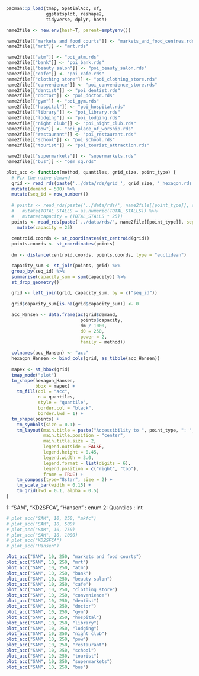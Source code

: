```r
pacman::p_load(tmap, SpatialAcc, sf, 
               ggstatsplot, reshape2,
               tidyverse, dplyr, hash)
```

```r
name2file <- new.env(hash=T, parent=emptyenv())

name2file[["markets and food courts"]] <- "markets_and_food_centres.rds"
name2file[["mrt"]] <- "mrt.rds"

name2file[["atm"]] <- "poi_atm.rds"
name2file[["bank"]] <- "poi_bank.rds"
name2file[["beauty salon"]] <- "poi_beauty_salon.rds"
name2file[["cafe"]] <- "poi_cafe.rds"
name2file[["clothing store"]] <- "poi_clothing_store.rds"
name2file[["convenience"]] <- "poi_convenience_store.rds"
name2file[["dentist"]] <- "poi_dentist.rds"
name2file[["doctor"]] <- "poi_doctor.rds"
name2file[["gym"]] <- "poi_gym.rds"
name2file[["hospital"]] <- "poi_hospital.rds"
name2file[["library"]] <- "poi_library.rds"
name2file[["lodging"]] <- "poi_lodging.rds"
name2file[["night club"]] <- "poi_night_club.rds"
name2file[["pow"]] <- "poi_place_of_worship.rds"
name2file[["restaurant"]] <- "poi_restaurant.rds"
name2file[["school"]] <- "poi_school.rds"
name2file[["tourist"]] <- "poi_tourist_attraction.rds"

name2file[["supermarkets"]] <- "supermarkets.rds"
name2file[["bus"]] <- "osm_sg.rds"
```

```r
plot_acc <- function(method, quantiles, grid_size, point_type) {
  # Fix the naive demand
  grid <- read_rds(paste('../data/rds/grid_', grid_size, '_hexagon.rds', sep="")) %>%
  mutate(demand = 500) %>%
  mutate(seq_id = row_number())
  
  # points <- read_rds(paste('../data/rds/', name2file[[point_type]], sep="")) %>% 
  #   mutate(TOTAL_STALLS = as.numeric(TOTAL_STALLS)) %>%
  #   mutate(capacity = (TOTAL_STALLS * 25))
  points <- read_rds(paste('../data/rds/', name2file[[point_type]], sep="")) %>%
    mutate(capacity = 25)
  
  centroid.coords <- st_coordinates(st_centroid(grid))
  points.coords <- st_coordinates(points)
  
  dm <- distance(centroid.coords, points.coords, type = "euclidean")

  capacity_sum <- st_join(points, grid) %>%
  group_by(seq_id) %>%
  summarise(capacity_sum = sum(capacity)) %>%
  st_drop_geometry()

  grid <- left_join(grid, capacity_sum, by = c("seq_id"))
  
  grid$capacity_sum[is.na(grid$capacity_sum)] <- 0

  acc_Hansen <- data.frame(ac(grid$demand,
                            points$capacity,
                            dm / 1000, 
                            d0 = 250,
                            power = 2, 
                            family = method))

  colnames(acc_Hansen) <- "acc"
  hexagon_Hansen <- bind_cols(grid, as_tibble(acc_Hansen))
  
  mapex <- st_bbox(grid)
  tmap_mode("plot")
  tm_shape(hexagon_Hansen,
           bbox = mapex) + 
    tm_fill(col = "acc",
            n = quantiles,
            style = "quantile",
            border.col = "black",
            border.lwd = 1) +
  tm_shape(points) +
    tm_symbols(size = 0.1) +
    tm_layout(main.title = paste("Accessibility to ", point_type, ": ", method," method", sep=""),
              main.title.position = "center",
              main.title.size = 2,
              legend.outside = FALSE,
              legend.height = 0.45, 
              legend.width = 3.0,
              legend.format = list(digits = 6),
              legend.position = c("right", "top"),
              frame = TRUE) +
    tm_compass(type="8star", size = 2) +
    tm_scale_bar(width = 0.15) +
    tm_grid(lwd = 0.1, alpha = 0.5)
}
```


1: "SAM", "KD2SFCA", "Hansen" : enum
2: Quantiles : int
```r
# plot_acc("SAM", 10, 250, "mkfc")
# plot_acc("SAM", 10, 500)
# plot_acc("SAM", 10, 750)
# plot_acc("SAM", 10, 1000)
# plot_acc("KD2SFCA")
# plot_acc("Hansen")
```

```r
plot_acc("SAM", 10, 250, "markets and food courts")
plot_acc("SAM", 10, 250, "mrt")
plot_acc("SAM", 10, 250, "atm")
plot_acc("SAM", 10, 250, "bank")
plot_acc("SAM", 10, 250, "beauty salon")
plot_acc("SAM", 10, 250, "cafe")
plot_acc("SAM", 10, 250, "clothing store")
plot_acc("SAM", 10, 250, "convenience")
plot_acc("SAM", 10, 250, "dentist")
plot_acc("SAM", 10, 250, "doctor")
plot_acc("SAM", 10, 250, "gym")
plot_acc("SAM", 10, 250, "hospital")
plot_acc("SAM", 10, 250, "library")
plot_acc("SAM", 10, 250, "lodging")
plot_acc("SAM", 10, 250, "night club")
plot_acc("SAM", 10, 250, "pow")
plot_acc("SAM", 10, 250, "restaurant")
plot_acc("SAM", 10, 250, "school")
plot_acc("SAM", 10, 250, "tourist")
plot_acc("SAM", 10, 250, "supermarkets")
plot_acc("SAM", 10, 250, "bus")
```
